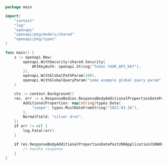 ```go showLineNumbers copy filename="Response Body Additional Properties Date Post usage example"
package main

import(
	"context"
	"log"
	"openapi"
	"openapi/pkg/models/shared"
	"openapi/pkg/types"
)

func main() {
    s := openapi.New(
        openapi.WithSecurity(shared.Security{
            APIKeyAuth: openapi.String("Token YOUR_API_KEY"),
        }),
        openapi.WithGlobalPathParam(100),
        openapi.WithGlobalQueryParam("some example global query param"),
    )

    ctx := context.Background()
    res, err := s.ResponseBodies.ResponseBodyAdditionalPropertiesDatePost(ctx, shared.ObjWithDateAdditionlProperties{
        AdditionalProperties: map[string]types.Date{
            "saepe": types.MustDateFromString("2023-03-16"),
        },
        NormalField: "silver drat",
    })
    if err != nil {
        log.Fatal(err)
    }

    if res.ResponseBodyAdditionalPropertiesDatePost200ApplicationJSONObject != nil {
        // handle response
    }
}
```
